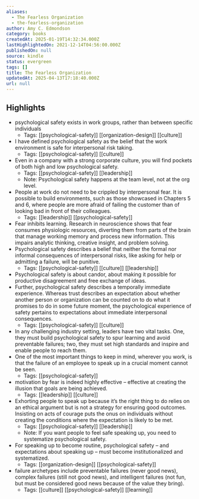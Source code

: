 ```yaml
---
aliases:
  - The Fearless Organization
  - the-fearless-organization
author: Amy C. Edmondson
category: books
createdAt: 2025-01-19T14:32:34.000Z
lastHighlightedOn: 2021-12-14T04:56:00.000Z
publishedOn: null
source: kindle
status: evergreen
tags: []
title: The Fearless Organization
updatedAt: 2025-04-13T17:18:40.000Z
url: null
---
```

## Highlights

- psychological safety exists in work groups, rather than between specific individuals
  - Tags: [[psychological-safety]] [[organization-design]] [[culture]]
- I have defined psychological safety as the belief that the work environment is safe for interpersonal risk taking.
  - Tags: [[psychological-safety]] [[culture]]
- Even in a company with a strong corporate culture, you will find pockets of both high and low psychological safety.
  - Tags: [[psychological-safety]] [[leadership]]
  - Note: Psychological safety happens at the team level, not at the org level.
- People at work do not need to be crippled by interpersonal fear. It is possible to build environments, such as those showcased in Chapters 5 and 6, where people are more afraid of failing the customer than of looking bad in front of their colleagues.
  - Tags: [[leadership]] [[psychological-safety]]
- Fear inhibits learning. Research in neuroscience shows that fear consumes physiologic resources, diverting them from parts of the brain that manage working memory and process new information. This impairs analytic thinking, creative insight, and problem solving.
- Psychological safety describes a belief that neither the formal nor informal consequences of interpersonal risks, like asking for help or admitting a failure, will be punitive.
  - Tags: [[psychological-safety]] [[culture]] [[leadership]]
- Psychological safety is about candor, about making it possible for productive disagreement and free exchange of ideas.
- Further, psychological safety describes a temporally immediate experience. Whereas trust describes an expectation about whether another person or organization can be counted on to do what it promises to do in some future moment, the psychological experience of safety pertains to expectations about immediate interpersonal consequences.
  - Tags: [[psychological-safety]] [[culture]]
- In any challenging industry setting, leaders have two vital tasks. One, they must build psychological safety to spur learning and avoid preventable failures; two, they must set high standards and inspire and enable people to reach them.
- One of the most important things to keep in mind, wherever you work, is that the failure of an employee to speak up in a crucial moment cannot be seen.
  - Tags: [[psychological-safety]]
- motivation by fear is indeed highly effective – effective at creating the illusion that goals are being achieved.
  - Tags: [[leadership]] [[culture]]
- Exhorting people to speak up because it’s the right thing to do relies on an ethical argument but is not a strategy for ensuring good outcomes. Insisting on acts of courage puts the onus on individuals without creating the conditions where the expectation is likely to be met.
  - Tags: [[psychological-safety]] [[leadership]]
  - Note: If you want people to feel safe speaking up, you need to systematize psychological safety.
- For speaking up to become routine, psychological safety – and expectations about speaking up – must become institutionalized and systematized.
  - Tags: [[organization-design]] [[psychological-safety]]
- failure archetypes include preventable failures (never good news), complex failures (still not good news), and intelligent failures (not fun, but must be considered good news because of the value they bring).
  - Tags: [[culture]] [[psychological-safety]] [[learning]]

